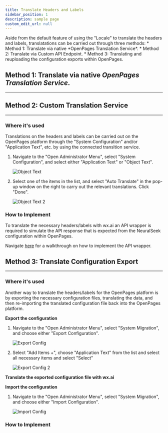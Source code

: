 ```yaml
---
title: Translate Headers and Labels
sidebar_position: 1
description: sample page
custom_edit_url: null
---
```


<div style={{ borderBottom: '1px solid #000', marginTop: '20px', marginBottom: '20px' }}></div>
Aside from the default feature of using the "Locale" to translate the headers and labels, translatations can be carried out through three methods:
* Method 1: Translate via native *OpenPages Translation Service*.
* Method 2: Translate via Custom API Endpoint.
* Method 3: Translating and reuploading the configuration exports within OpenPages.

## Method 1: Translate via native *OpenPages Translation Service*.
--------



## Method 2: Custom Translation Service
--------

### Where it's used

Translations on the headers and labels can be carried out on the OpenPages platform through the "System Configuration" and/or "Application Text", etc. by using the connected transltion service.

1. Navigate to the "Open Administrator Menu", select "System Configuration", and select either "Application Text" or "Object Text".

    ![Object Text](https://media.github.ibm.com/user/386696/files/1a50c0d2-bb16-43ab-838a-a0549091a235)

2. Select one of the items in the list, and select "Auto Translate" in the pop-up window on the right to carry out the relevant translations. Click "Done".

    ![Object Text 2](https://media.github.ibm.com/user/386696/files/72a643bc-1d3d-4605-acbb-89f12632b410)


### How to Implement

To translate the necessary headers/labels with wx.ai an API wrapper is required to simulate the API response that is expected from the NeuralSeek configuration within OpenPages.

Navigate [here](https://cloud.ibm.com/resources) for a walkthrough on how to implement the API wrapper.





## Method 3: Translate Configuration Export
--------

### Where it's used

Another way to translate the headers/labels for the OpenPages platform is by exporting the necessary configuration files, translating the data, and then re-importing the translated configuration file back into the OpenPages platform.

**Export the configuration**
1. Navigate to the "Open Administrator Menu", select "System Migration", and choose either "Export Configuration".

    ![Export Config](https://media.github.ibm.com/user/386696/files/6b8437d7-0b39-42bc-8f0e-ccdc83bb8f7c)
2. Select "Add Items +", choose "Application Text" from the list and select all necessary items and select "Select"

    ![Export Config 2](https://media.github.ibm.com/user/386696/files/f32ccb19-cd94-443a-8b50-0d77e84fede2)

**Translate the exported configuration file with wx.ai**

**Import the configuration**
1. Navigate to the "Open Administrator Menu", select "System Migration", and choose either "Import Configuration".

    ![Import Config](https://media.github.ibm.com/user/386696/files/6b8437d7-0b39-42bc-8f0e-ccdc83bb8f7c)

### How to Implement

